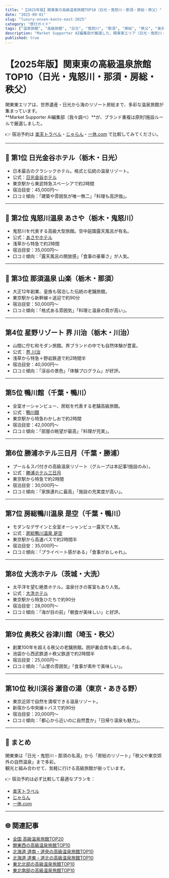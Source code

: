 ```yaml
---
title: "【2025年版】関東東の高級温泉旅館TOP10（日光・鬼怒川・那須・房総・秩父）"
date: "2025-09-01"
slug: "luxury-onsen-kanto-east-2025"
category: "旅行ガイド"
tags: ["温泉旅館", "高級旅館", "日光", "鬼怒川", "那須", "房総", "秩父", "楽天トラベル", "一休"]
description: "Market Supporter AI編集部が厳選した、関東東エリア（日光・鬼怒川・那須・房総・秩父）の高級温泉旅館TOP10。公式リンク・アクセス・料金目安・口コミ傾向を紹介。"
published: true
---
```


# 【2025年版】関東東の高級温泉旅館TOP10（日光・鬼怒川・那須・房総・秩父）

関東東エリアは、世界遺産・日光から海のリゾート房総まで、多彩な温泉旅館が集まっています。  
**Market Supporter AI編集部（我々調べ）**が、ブランド重複は原則1施設ルールで厳選しました。  

👉 宿泊予約は [楽天トラベル](/api/go/rakuten-travel)・[じゃらん](/api/go/jalan)・[一休.com](/api/go/ikyu) で比較してみてください。  

---

## 🥇 第1位 日光金谷ホテル（栃木・日光）
- 日本最古のクラシックホテル。格式と伝統の温泉リゾート。  
- 公式：[日光金谷ホテル](https://www.kanayahotel.co.jp/nkh/)  
- 東京駅から東武特急スペーシアで約2時間  
- 宿泊目安：45,000円〜  
- 口コミ傾向：「建築や雰囲気が唯一無二」「料理も高評価」。  

---

## 🥈 第2位 鬼怒川温泉 あさや（栃木・鬼怒川）
- 鬼怒川を代表する高級大型旅館。空中庭園露天風呂が有名。  
- 公式：[あさやホテル](https://www.asaya-hotel.co.jp/)  
- 浅草から特急で約2時間  
- 宿泊目安：35,000円〜  
- 口コミ傾向：「露天風呂の開放感」「食事の豪華さ」が人気。  

---

## 🥉 第3位 那須温泉 山楽（栃木・那須）
- 大正12年創業、皇族も宿泊した伝統の老舗旅館。   
- 東京駅から新幹線＋送迎で約90分  
- 宿泊目安：50,000円〜  
- 口コミ傾向：「格式ある雰囲気」「料理と温泉の質が高い」。  

---

## 第4位 星野リゾート 界 川治（栃木・川治）
- 山間に佇む和モダン旅館。界ブランドの中でも自然体験が豊富。  
- 公式：[界 川治](https://hoshinoresorts.com/ja/hotels/kaikawaji/)  
- 浅草から特急＋野岩鉄道で約2時間半  
- 宿泊目安：40,000円〜  
- 口コミ傾向：「渓谷の景色」「体験プログラム」が好評。  

---

## 第5位 鴨川館（千葉・鴨川）
- 全室オーシャンビュー、房総を代表する老舗高級旅館。  
- 公式：[鴨川館](https://www.kamogawakan.co.jp/)  
- 東京駅から特急わかしおで約2時間  
- 宿泊目安：42,000円〜  
- 口コミ傾向：「部屋の眺望が最高」「料理が充実」。  

---

## 第6位 勝浦ホテル三日月（千葉・勝浦）
- プール＆スパ付きの高級温泉リゾート（グループは本記事1施設のみ）。  
- 公式：[勝浦ホテル三日月](https://www.mikazuki.co.jp/katsuura/)  
- 東京駅から特急で約2時間  
- 宿泊目安：30,000円〜  
- 口コミ傾向：「家族連れに最高」「施設の充実度が高い」。  

---

## 第7位 房総鴨川温泉 是空（千葉・鴨川）
- モダンなデザインと全室オーシャンビュー露天で人気。  
- 公式：[房総鴨川温泉 是空](https://zekuu.jp/)  
- 東京駅から高速バスで約2時間半  
- 宿泊目安：35,000円〜  
- 口コミ傾向：「プライベート感がある」「食事がおしゃれ」。  

---

## 第8位 大洗ホテル（茨城・大洗）
- 太平洋を望む絶景ホテル。温泉付きの客室もあり人気。  
- 公式：[大洗ホテル](https://www.oarai-hotel.co.jp/)  
- 東京駅から特急ひたちで約90分  
- 宿泊目安：28,000円〜  
- 口コミ傾向：「海が目の前」「朝食が美味しい」と好評。  

---

## 第9位 奥秩父 谷津川館（埼玉・秩父）
- 創業100年を超える秩父の老舗旅館。囲炉裏会席も楽しめる。   
- 池袋から西武鉄道＋秩父鉄道で約2時間半  
- 宿泊目安：25,000円〜  
- 口コミ傾向：「山里の雰囲気」「食事が素朴で美味しい」。  

---

## 第10位 秋川渓谷 瀬音の湯（東京・あきる野）
- 東京近郊で自然を満喫できる温泉リゾート。   
- 新宿から中央線＋バスで約90分  
- 宿泊目安：20,000円〜  
- 口コミ傾向：「都心から近いのに自然豊か」「日帰り温泉も魅力」。  

---

## 📌 まとめ
関東東は「日光・鬼怒川・那須の名湯」から「房総のリゾート」「秩父や東京郊外の自然温泉」まで多彩。  
観光と組み合わせて、気軽に行ける高級旅館が揃っています。  

👉 宿泊予約は必ず比較して最適なプランを：  
- [楽天トラベル](/api/go/rakuten-travel)  
- [じゃらん](/api/go/jalan)  
- [一休.com](/api/go/ikyu)  

---

## 🌐 関連記事
- [全国 高級温泉旅館TOP20](/travel/luxury-onsen-ryokan-2025)  
- [関東西の高級温泉旅館TOP10](/travel/luxury-onsen-kanto-west-2025)  
- [北海道 道南・道央の高級温泉旅館TOP10](/travel/luxury-onsen-hokkaido-south-2025)  
- [北海道 道東・道北の高級温泉旅館TOP10](/travel/luxury-onsen-hokkaido-north-2025)  
- [東北北部の高級温泉旅館TOP10](/travel/luxury-onsen-tohoku-north-2025)  
- [東北南部の高級温泉旅館TOP10](/travel/luxury-onsen-tohoku-south-2025)  
